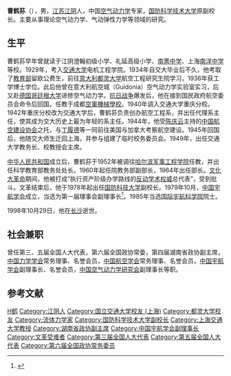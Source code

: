 '''曹鹤荪'''（{{bd|1912年|9月15日|1998年|10月29日}}），男，[[江苏|江苏]][[江阴|江阴]]人，中国[[空气动力学|空气动力学]]专家，[[国防科学技术大学|国防科学技术大学]]原副校长。主要从事理论空气动力学、气动弹性力学等领域的研究。

== 生平 ==
曹鹤荪早年曾就读于江阴澄翰初级小学、礼延高级小学、[[南菁中学|南菁中学]]、上海[[南洋中学|南洋中学]]等校。1929年，考入[[交通大学|交通大学]]电机工程学院。1934年自交大毕业后不久，他考取了[[中华民国教育部|教育部]]留欧公费生，前往[[意大利|意大利]][[都灵大学|都灵大学]]航空工程研究生院学习，1936年获工学博士学位。此后他曾在意大利航空城（Guidonia）空气动力学实验室实习，后又赴[[德国|德国]][[哥廷根大学|哥廷根大学]]进修空气动力学。[[抗日战争|抗日战争]]爆发后，他在接到国民政府航空委员会命令后回国，任教于成都[[中央航空機械學校|空軍機械學校]]。1940年调入交通大学重庆分校。1942年重庆分校改为交通大学后，曹鹤荪负责创办航空工程系，并出任代理系主任，使其成为交大历史上最为年轻的系主任。1944年，他受[[陈庆云_(国民党)|陈庆云]]主持的[[中国航空建设协会|中国航空建设协会]]之托，与[[丁履德|丁履德]]等一同前往美国与加拿大考察航空建设。1945年回国后，他随交大师生迁回上海，并参与组建了临时校务委员会。1949年，出任交通大学教务长、校教授会主席。{{r|hlhl}}{{r|zl}}

[[中华人民共和国|中华人民共和国]]成立后，曹鹤荪于1952年被调往[[哈尔滨军事工程学院|哈尔滨军事工程学院]]任教，并出任科学教育部教务处处长。1960年起任院教务部副部长，1964年出任部长。[[文化大革命|文化大革命]]期间，他被打成“执行资产阶级办学路线的[[反动学术权威|反动学术权威]]总代表”，受到批斗。文革结束后，他于1978年起出任[[国防科技大学|国防科技大学]]副校长。1979年10月，[[中国宇航学会|中国宇航学会]]成立，当选为第一届理事会副理事长<ref>{{Cite book|title=中国大百科全书 航天航空|last=中国大百科全书总编辑委员会编|publisher=[[中国大百科全书出版社|中国大百科全书出版社]]|location=北京|year=2002.09|isbn=7-5000-5997-3|pages=599}}</ref>。1985年当选[[国际宇航科学院|国际宇航科学院]]院士。

1998年10月29日，他在[[长沙|长沙]]逝世。{{r|gmw}}

== 社会兼职 ==
曾任第三、五届全国人大代表，第六届全国政协常委，第四届湖南省政协副主席，[[中国力学学会|中国力学学会]]常务理事、名誉会员，[[中国航空学会|中国航空学会]]常务理事、名誉会员，[[中国宇航学会|中国宇航学会]]副理事长、名誉会员，[[中国空气动力学研究会|中国空气动力学研究会]]副理事长等职。{{r|hlhl}}{{r|zl}}

== 参考文献 ==
{{reflist|refs=
<ref name=hlhl>{{cite web|url=http://www.hlhl.org.cn/news/findnews/showsub.asp?id=309|title=曹鹤荪|publisher=何梁何利基金|access-date=2016-01-02|archive-date=2020-09-28|archive-url=https://web.archive.org/web/20200928140901/http://www.hlhl.org.cn/news/findnews/showsub.asp?id=309|dead-url=no}}</ref>
<ref name=zl>{{cite book|title=《中国科学技术专家传略·工程技术编 航空航天卷 一》|editor=季文美|publisher=国防工业出版社|year=1999}}</ref>
<ref name=gmw>{{cite web|url=http://www.gmw.cn/01gmrb/1998-11/26/GB/17888%5EGM2-2607.HTM|title=讣告|date=1998-11-26|publisher=光明网|access-date=2016-01-02|archive-date=2004-09-09|archive-url=https://web.archive.org/web/20040909074243/http://www.gmw.cn/01gmrb/1998-11/26/GB/17888%5EGM2-2607.htm|dead-url=no}}</ref>
}}

{{Navboxes
| title  = 曹鹤荪在[[中国宇航学会|中国宇航学会]]的职务
| list1  =
{{中国宇航学会第一届理事会}}
}}

{{Authority control}}
{{DEFAULTSORT:Cao}}
[[Category:曹姓|H鹤]]
[[Category:江阴人|Category:江阴人]]
[[Category:国立交通大学校友_(上海)|Category:国立交通大学校友 (上海)]]
[[Category:都灵大学校友|Category:都灵大学校友]]
[[Category:流体力学家|Category:流体力学家]]
[[Category:国防科学技术大学副校长|Category:国防科学技术大学副校长]]
[[Category:上海交通大学教授|Category:上海交通大学教授]]
[[Category:湖南省政协副主席|Category:湖南省政协副主席]]
[[Category:中国宇航学会副理事长|Category:中国宇航学会副理事长]]
[[Category:文革受难者|Category:文革受难者]]
[[Category:第三届全国人大代表|Category:第三届全国人大代表]]
[[Category:第五届全国人大代表|Category:第五届全国人大代表]]
[[Category:第六届全国政协常务委员|Category:第六届全国政协常务委员]]